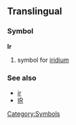 ==Translingual==
===Symbol===
'''Ir'''
#{{chemistry}} symbol for [[iridium]]
===See also===
*[[ir]]
*[[IR]]
[[Category:Symbols]]
